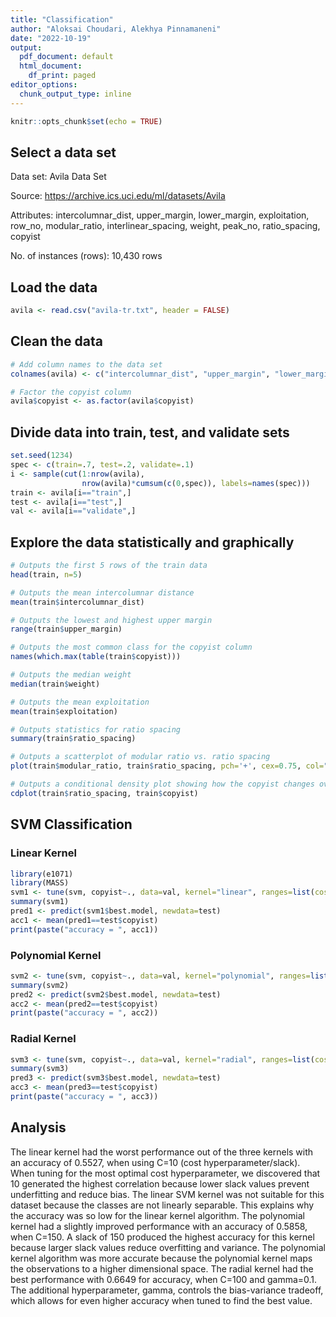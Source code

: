 ---
title: "Classification"
author: "Aloksai Choudari, Alekhya Pinnamaneni"
date: "2022-10-19"
output: 
  pdf_document: default
  html_document:
    df_print: paged
editor_options:
  chunk_output_type: inline
---

```{r setup, include=FALSE}
knitr::opts_chunk$set(echo = TRUE)
```

## Select a data set
Data set: Avila Data Set

Source: <https://archive.ics.uci.edu/ml/datasets/Avila>

Attributes:
intercolumnar_dist, upper_margin, lower_margin, exploitation, row_no, modular_ratio, interlinear_spacing, weight, peak_no, ratio_spacing, copyist

No. of instances (rows): 10,430 rows

## Load the data
```{r}
avila <- read.csv("avila-tr.txt", header = FALSE)
```

## Clean the data
```{r}
# Add column names to the data set
colnames(avila) <- c("intercolumnar_dist", "upper_margin", "lower_margin", "exploitation", "row_no", "modular_ratio", "interlinear_spacing", "weight", "peak_no", "ratio_spacing", "copyist")

# Factor the copyist column
avila$copyist <- as.factor(avila$copyist)
```

## Divide data into train, test, and validate sets
```{r}
set.seed(1234)
spec <- c(train=.7, test=.2, validate=.1)
i <- sample(cut(1:nrow(avila),
                nrow(avila)*cumsum(c(0,spec)), labels=names(spec)))
train <- avila[i=="train",]
test <- avila[i=="test",]
val <- avila[i=="validate",]
```

## Explore the data statistically and graphically
```{r}
# Outputs the first 5 rows of the train data
head(train, n=5)

# Outputs the mean intercolumnar distance
mean(train$intercolumnar_dist)

# Outputs the lowest and highest upper margin
range(train$upper_margin)

# Outputs the most common class for the copyist column
names(which.max(table(train$copyist)))

# Outputs the median weight
median(train$weight)

# Outputs the mean exploitation
mean(train$exploitation)

# Outputs statistics for ratio spacing
summary(train$ratio_spacing)
```

```{r}
# Outputs a scatterplot of modular ratio vs. ratio spacing
plot(train$modular_ratio, train$ratio_spacing, pch='+', cex=0.75, col="blue", xlab="Modular Ratio", ylab="Ratio Spacing")
```

```{r}
# Outputs a conditional density plot showing how the copyist changes over the various ratio spacings
cdplot(train$ratio_spacing, train$copyist)
```

## SVM Classification

### Linear Kernel
```{r}
library(e1071)
library(MASS)
svm1 <- tune(svm, copyist~., data=val, kernel="linear", ranges=list(cost=c(0.1, 1, 10)))
summary(svm1)
pred1 <- predict(svm1$best.model, newdata=test)
acc1 <- mean(pred1==test$copyist)
print(paste("accuracy = ", acc1))
```

### Polynomial Kernel
```{r}
svm2 <- tune(svm, copyist~., data=val, kernel="polynomial", ranges=list(cost=c(10, 100, 150)))
summary(svm2)
pred2 <- predict(svm2$best.model, newdata=test)
acc2 <- mean(pred2==test$copyist)
print(paste("accuracy = ", acc2))
```

### Radial Kernel
```{r}
svm3 <- tune(svm, copyist~., data=val, kernel="radial", ranges=list(cost=c(1, 10, 100), gamma=c(0.1, 0.25, 0.5)))
summary(svm3)
pred3 <- predict(svm3$best.model, newdata=test)
acc3 <- mean(pred3==test$copyist)
print(paste("accuracy = ", acc3))
```

## Analysis
The linear kernel had the worst performance out of the three kernels with an accuracy of 0.5527, when using C=10 (cost hyperparameter/slack). When tuning for the most optimal cost hyperparameter, we discovered that 10 generated the highest correlation because lower slack values prevent underfitting and reduce bias. The linear SVM kernel was not suitable for this dataset because the classes are not linearly separable. This explains why the accuracy was so low for the linear kernel algorithm. The polynomial kernel had a slightly improved performance with an accuracy of 0.5858, when C=150. A slack of 150 produced the highest accuracy for this kernel because larger slack values reduce overfitting and variance. The polynomial kernel algorithm was more accurate because the polynomial kernel maps the observations to a higher dimensional space. The radial kernel had the best performance with 0.6649 for accuracy, when C=100 and gamma=0.1. The additional hyperparameter, gamma, controls the bias-variance tradeoff, which allows for even higher accuracy when tuned to find the best value.